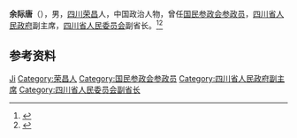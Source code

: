 '''余际唐'''（{{bd|1885年||1964年}}），男，[[四川|四川]][[荣昌|荣昌]]人，中国政治人物，曾任[[国民参政会参政员|国民参政会参政员]]，[[四川省人民政府|四川省人民政府]]副主席，[[四川省人民委员会|四川省人民委员会]]副省长。<ref>{{Cite book|title=20世纪中华人物名字号辞典|author=周家珍编著|publisher=法律出版社|year=2000|isbn=9787503628320|location=北京|pages=}}</ref><ref>{{Cite book|title=中华人民共和国职官志|author=何虎生, 李耀东, 向常福主编|publisher=中国社会出版社|year=2003|isbn=9787800883934|location=北京|pages=}}</ref>

== 参考资料 ==
{{reflist}}

{{中国人物小作品}}
{{中華民國第四屆國民參政會參政員}}

{{Authority control}}
{{DEFAULTSORT:Yu余}}
[[Category:余姓|Ji]]
[[Category:荣昌人|Category:荣昌人]]
[[Category:国民参政会参政员|Category:国民参政会参政员]]
[[Category:四川省人民政府副主席|Category:四川省人民政府副主席]]
[[Category:四川省人民委员会副省长|Category:四川省人民委员会副省长]]